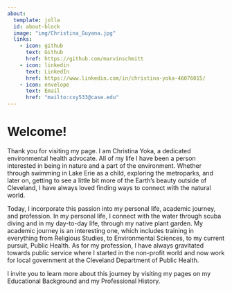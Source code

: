```yaml
---
about:
  template: jolla
  id: about-block
  image: "img/Christina_Guyana.jpg"
  links:
    - icon: github
      text: Github
      href: https://github.com/marvinschmitt
    - icon: linkedin
      text: LinkedIn
      href: https://www.linkedin.com/in/christina-yoka-46076015/
    - icon: envelope
      text: Email
      href: "mailto:cxy533@case.edu"  
---
```


::: {#about-block}
:::

# Welcome! 

Thank you for visiting my page.  I am Christina Yoka, a dedicated environmental health advocate. All of my life I have been a person interested in being in nature and a part of the environment. Whether through swimming in Lake Erie as a child, exploring the metroparks, and later on, getting to see a little bit more of the Earth's beauty outside of Cleveland, I have always loved finding ways to connect with the natural world. 

Today, I incorporate this passion into my personal life, academic journey, and profession.  In my personal life, I connect with the water through scuba diving and in my day-to-day life, through my native plant garden.  My academic journey is an interesting one, which includes training in everything from Religious Studies, to Environmental Sciences, to my current pursuit, Public Health. As for my profession, I have always gravitated towards public service where I started in the non-profit world and now work for local government at the Cleveland Department of Public Health. 

I invite you to learn more about this journey by visiting my pages on my Educational Background and my Professional History. 


